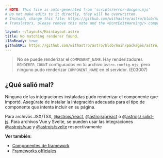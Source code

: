 ```yaml
---
# NOTE: This file is auto-generated from 'scripts/error-docgen.mjs'
# Do not make edits to it directly, they will be overwritten.
# Instead, change this file: https://github.com/withastro/astro/blob/main/packages/astro/src/core/errors/errors-data.ts
# Translators, please remove this note and the <DontEditWarning/> component.

layout: ~/layouts/MainLayout.astro
title: No matching renderer found.
i18nReady: true
githubURL: https://github.com/withastro/astro/blob/main/packages/astro/src/core/errors/errors-data.ts
---
```


> No se puede renderizar el `COMPONENT_NAME`. Hay renderizadores `RENDERER_COUNT` configurados en tu archivo `astro.config.mjs`, pero ninguno pudo renderizar `COMPONENT_NAME` en el servidor. (E03007)

## ¿Qué salió mal?

Ninguna de las integraciones instaladas pudo renderizar el componente que importó. Asegúrate de instalar la integración adecuada para el tipo de componente que intenta incluir en su página.

Para archivos JSX/TSX, [@astrojs/react](/es/guides/integrations-guide/react/), [@astrojs/preact](/es/guides/integrations-guide/preact/) o [@astrojs/ solid-js](/es/guides/integrations-guide/solid-js/). Para archivos Vue y Svelte, se pueden usar las integraciones [@astrojs/vue](/es/guides/integrations-guide/vue/) y [@astrojs/svelte](/es/guides/integrations-guide/svelte/) respectivamente

**Ver también:**

-  [Componentes de framework](/es/core-concepts/framework-components/)
-  [Frameworks officiales](/es/guides/integrations-guide/#integraciones-oficiales)


